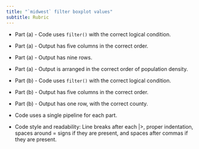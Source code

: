 ```yaml
---
title: "`midwest` filter boxplot values"
subtitle: Rubric
---
```


-   Part (a) - Code uses `filter()` with the correct logical condition.

-   Part (a) - Output has five columns in the correct order.

-   Part (a) - Output has nine rows.

-   Part (a) - Output is arranged in the correct order of population density.

-   Part (b) - Code uses `filter()` with the correct logical condition.

-   Part (b) - Output has five columns in the correct order.

-   Part (b) - Output has one row, with the correct county. 

-   Code uses a single pipeline for each part.

-   Code style and readability: Line breaks after each |>, proper indentation, spaces around = signs if they are present, and spaces after commas if they are present.